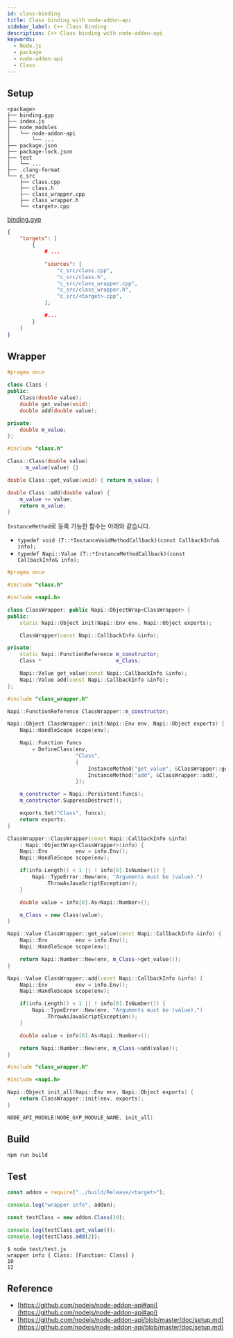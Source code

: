 ```yaml
---
id: class-binding
title: Class binding with node-addon-api
sidebar_label: C++ Class Binding
description: C++ Class binding with node-addon-api
keywords:
  - Node.js
  - package
  - node-addon-api
  - Class
---
```


## Setup

```shell
<package>
├── binding.gyp
├── index.js
├── node_modules
│   └── node-addon-api
│       └── ...
├── package.json
├── package-lock.json
├── test
│   └── ...
├── .clang-format
└── c_src
    ├── class.cpp
    ├── class.h
    ├── class_wrapper.cpp
    ├── class_wrapper.h
    └── <target>.cpp
```

[binding.gyp](https://github.com/nodejs/node-addon-api/blob/master/doc/setup.md)

```json title="binding.gyp"
{
    "targets": [
        {
            # ...

            "sources": [
                "c_src/class.cpp",
                "c_src/class.h",
                "c_src/class_wrapper.cpp",
                "c_src/class_wrapper.h",
                "c_src/<target>.cpp",
            ],

            #...
        }
    ]
}
```

## Wrapper

```cpp title="c_src/class.h"
#pragma once

class Class {
public:
    Class(double value);
    double get_value(void);
    double add(double value);

private:
    double m_value;
};
```

```cpp title="c_src/class.cpp"
#include "class.h"

Class::Class(double value)
    : m_value(value) {}

double Class::get_value(void) { return m_value; }

double Class::add(double value) {
    m_value += value;
    return m_value;
}
```

`InstanceMethod`로 등록 가능한 함수는 아래와 같습니다.

- `typedef void (T::*InstanceVoidMethodCallback)(const CallbackInfo& info);`
- `typedef Napi::Value (T::*InstanceMethodCallback)(const CallbackInfo& info);`

```cpp title="c_src/class_wrapper.h"
#pragma once

#include "class.h"

#include <napi.h>

class ClassWrapper: public Napi::ObjectWrap<ClassWrapper> {
public:
    static Napi::Object init(Napi::Env env, Napi::Object exports);

    ClassWrapper(const Napi::CallbackInfo &info);

private:
    static Napi::FunctionReference m_constructor;
    Class *                        m_Class;

    Napi::Value get_value(const Napi::CallbackInfo &info);
    Napi::Value add(const Napi::CallbackInfo &info);
};
```

```cpp title="c_src/class_wrapper.cpp"
#include "class_wrapper.h"

Napi::FunctionReference ClassWrapper::m_constructor;

Napi::Object ClassWrapper::init(Napi::Env env, Napi::Object exports) {
    Napi::HandleScope scope(env);

    Napi::Function funcs
        = DefineClass(env,
                      "Class",
                      {
                          InstanceMethod("get_value", &ClassWrapper::get_value),
                          InstanceMethod("add", &ClassWrapper::add),
                      });

    m_constructor = Napi::Persistent(funcs);
    m_constructor.SuppressDestruct();

    exports.Set("Class", funcs);
    return exports;
}

ClassWrapper::ClassWrapper(const Napi::CallbackInfo &info)
    : Napi::ObjectWrap<ClassWrapper>(info) {
    Napi::Env         env = info.Env();
    Napi::HandleScope scope(env);

    if(info.Length() < 1 || ! info[0].IsNumber()) {
        Napi::TypeError::New(env, "Arguments must be (value).")
            .ThrowAsJavaScriptException();
    }

    double value = info[0].As<Napi::Number>();

    m_Class = new Class(value);
}

Napi::Value ClassWrapper::get_value(const Napi::CallbackInfo &info) {
    Napi::Env         env = info.Env();
    Napi::HandleScope scope(env);

    return Napi::Number::New(env, m_Class->get_value());
}

Napi::Value ClassWrapper::add(const Napi::CallbackInfo &info) {
    Napi::Env         env = info.Env();
    Napi::HandleScope scope(env);

    if(info.Length() < 1 || ! info[0].IsNumber()) {
        Napi::TypeError::New(env, "Arguments must be (value).")
            .ThrowAsJavaScriptException();
    }

    double value = info[0].As<Napi::Number>();

    return Napi::Number::New(env, m_Class->add(value));
}
```

```cpp title="c_src/<target>.cpp"
#include "class_wrapper.h"

#include <napi.h>

Napi::Object init_all(Napi::Env env, Napi::Object exports) {
    return ClassWrapper::init(env, exports);
}

NODE_API_MODULE(NODE_GYP_MODULE_NAME, init_all)
```

## Build

```shell
npm run build
```

## Test

```javascript title="test/test.js"
const addon = require("../build/Release/<target>");

console.log("wrapper info", addon);

const testClass = new addon.Class(10);

console.log(testClass.get_value());
console.log(testClass.add(2));
```

```shell {1}
$ node test/test.js
wrapper info { Class: [Function: Class] }
10
12
```

## Reference

- [https://github.com/nodejs/node-addon-api#api](https://github.com/nodejs/node-addon-api#api)
- [https://github.com/nodejs/node-addon-api/blob/master/doc/setup.md](https://github.com/nodejs/node-addon-api/blob/master/doc/setup.md)
